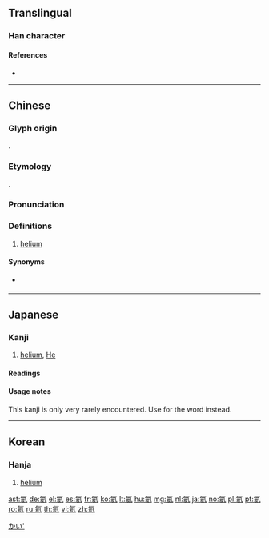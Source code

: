 ==Translingual==

===Han character===
{{Han char|rn=84|rad=气|as=06|sn=10|four=80817|canj=ONYVO|ids=⿹气亥}}
<!--note: several databases give the definition of this character as "fluorine," but that is incorrect; the correct definition is "helium."-->

====References====
* {{Han ref|kx=0599.151|dkj=17063|dj=0992.030|hdz=32011.120|uh=6C26|ud=27686|bh=AEF3|bd=44787}}

----

==Chinese==
{{zh-forms}}

===Glyph origin===
{{Han etym}}
{{Han compound|气|c1=s|t1=gas|亥|c2=p|ls=psc}}.

===Etymology===
{{bor|zh|NL.|helium|'''he'''lium}}.

===Pronunciation===
{{zh-pron
|m=hài
|ma=y
|c=hoi6
|h=pfs=hoi
|md=hâi
|mn=hāi
|w=3hhe
|mc=
|oc=
|cat=n
}}

===Definitions===
{{zh-hanzi}}

# [[helium]]

====Synonyms====
* {{q|obsolete}} {{zh-l|氜}}

{{zh-cat|Chemical elements}}

----

==Japanese==

===Kanji===
{{ja-kanji|grade=uc|rs=气06}}

# [[helium]], [[He]]

====Readings====
{{ja-readings
|on=[[がい]] (gai)
}}

====Usage notes====
This kanji is only very rarely encountered. Use {{l|ja|ヘリウム}} for the word {{m|en|helium}} instead.

[[Category:ja:Chemical elements|かい']]

----

==Korean==

===Hanja===
{{ko-hanja|hangeul=해|eumhun=}}

# [[helium]]

[[ast:氦]]
[[de:氦]]
[[el:氦]]
[[es:氦]]
[[fr:氦]]
[[ko:氦]]
[[lt:氦]]
[[hu:氦]]
[[mg:氦]]
[[nl:氦]]
[[ja:氦]]
[[no:氦]]
[[pl:氦]]
[[pt:氦]]
[[ro:氦]]
[[ru:氦]]
[[th:氦]]
[[vi:氦]]
[[zh:氦]]